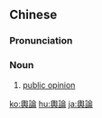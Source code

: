 {{also|舆论}}
==Chinese==
{{zh-forms|s=舆论}}

===Pronunciation===
{{zh-pron
|m=yúlùn
|c=jyu4 leon6
|mn=qz:îr-lūn/tw,xm:û-lūn/twv,zz:î-lūn
|cat=n
}}

===Noun===
{{zh-noun}}

# [[public opinion]]

{{zh-cat|Advanced}}

[[ko:輿論]]
[[hu:輿論]]
[[ja:輿論]]